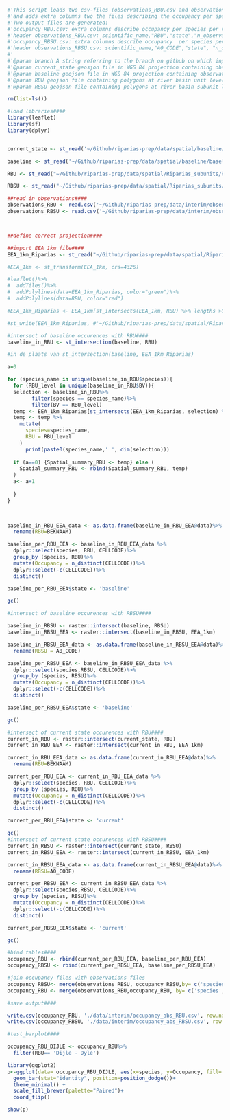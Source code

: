```r
#'This script loads two csv-files (observations_RBU.csv and observations_RBSU.csv) 
#'and adds extra columns two the files describing the occupancy per species per area per state
#'Two output files are generated:
#'occupancy_RBU.csv: extra columns describe occupancy per species per river basin unit per state (baseline or current) 
#'header observations_RBU.csv: scientific_name,"RBU","state","n_observations", "Occupancy"
#'occupancy_RBSU.csv: extra columns describe occupancy  per species per river basin subunit per state (baseline or current)
#'header observations_RBSU.csv: scientific_name,"A0_CODE","state", "n_observations","Occupancy"
#'
#'@param branch A string referring to the branch on github on which input data is read in
#'@param current_state geosjon file in WGS 84 projection containing observations from 2010 until now
#'@param baseline geojson file in WGS 84 projection containing observations from 2010 to 2020
#'@param RBU geojson file containing polygons at river basin unit level
#'@param RBSU geojson file containing polygons at river basin subunit level

rm(list=ls())

#load libraries####
library(leaflet)
library(sf)
library(dplyr)


current_state <- st_read('~/Github/riparias-prep/data/spatial/baseline/current_state.geojson')

baseline <- st_read('~/Github/riparias-prep/data/spatial/baseline/baseline.geojson')

RBU <- st_read("~/Github/riparias-prep/data/spatial/Riparias_subunits/RBU_RIPARIAS_12_02_2021.geojson")

RBSU <- st_read("~/Github/riparias-prep/data/spatial/Riparias_subunits/RBSU_RIPARIAS_12_02_2021.geojson")

##read in observations####
observations_RBU <- read.csv('~/Github/riparias-prep/data/interim/observations_RBU.csv')
observations_RBSU <- read.csv('~/Github/riparias-prep/data/interim/observations_RBSU.csv')



##define correct projection####

##import EEA 1km file####
EEA_1km_Riparias <- st_read("~/Github/riparias-prep/data/spatial/Riparias_subunits/EEA_1km_Riparias.geojson")

#EEA_1km <- st_transform(EEA_1km, crs=4326)

#leaflet()%>% 
#  addTiles()%>% 
#  addPolylines(data=EEA_1km_Riparias, color="green")%>%
#  addPolylines(data=RBU, color="red")

#EEA_1km_Riparias <- EEA_1km[st_intersects(EEA_1km, RBU) %>% lengths >0,]

#st_write(EEA_1km_Riparias, #'~/Github/riparias-prep/data/spatial/Riparias_subunits/EEA_1km_Riparias.#geojson')

#intersect of baseline occurences with RBU####
baseline_in_RBU <- st_intersection(baseline, RBU)

#in de plaats van st_intersection(baseline, EEA_1km_Riparias)

a=0

for (species_name in unique(baseline_in_RBU$species)){
  for (RBU_level in unique(baseline_in_RBU$BV)){
  selection <- baseline_in_RBU%>%
        filter(species == species_name)%>%
        filter(BV == RBU_level)
  temp <- EEA_1km_Riparias[st_intersects(EEA_1km_Riparias, selection) %>% lengths >0,]
  temp <- temp %>%
    mutate(
      species=species_name,
      RBU = RBU_level
    )
      print(paste0(species_name,' ', dim(selection)))
      
  if (a==0) {Spatial_summary_RBU <- temp} else (
    Spatial_summary_RBU <- rbind(Spatial_summary_RBU, temp)
  )
  a<- a+1
  
  }
}
  


baseline_in_RBU_EEA_data <- as.data.frame(baseline_in_RBU_EEA@data)%>%
  rename(RBU=BEKNAAM)

baseline_per_RBU_EEA <- baseline_in_RBU_EEA_data %>%
  dplyr::select(species, RBU, CELLCODE)%>% 
  group_by (species, RBU)%>%
  mutate(Occupancy = n_distinct(CELLCODE))%>%
  dplyr::select(-c(CELLCODE))%>%
  distinct()

baseline_per_RBU_EEA$state <- 'baseline'

gc()

#intersect of baseline occurences with RBSU####

baseline_in_RBSU <- raster::intersect(baseline, RBSU)
baseline_in_RBSU_EEA <- raster::intersect(baseline_in_RBSU, EEA_1km)

baseline_in_RBSU_EEA_data <- as.data.frame(baseline_in_RBSU_EEA@data)%>%
  rename(RBSU = A0_CODE)

baseline_per_RBSU_EEA <- baseline_in_RBSU_EEA_data %>%
  dplyr::select(species,RBSU, CELLCODE)%>% 
  group_by (species, RBSU)%>%
  mutate(Occupancy = n_distinct(CELLCODE))%>%
  dplyr::select(-c(CELLCODE))%>%
  distinct()

baseline_per_RBSU_EEA$state <- 'baseline'

gc()

#intersect of current state occurences with RBU####
current_in_RBU <- raster::intersect(current_state, RBU)
current_in_RBU_EEA <- raster::intersect(current_in_RBU, EEA_1km)

current_in_RBU_EEA_data <- as.data.frame(current_in_RBU_EEA@data)%>%
  rename(RBU=BEKNAAM)

current_per_RBU_EEA <- current_in_RBU_EEA_data %>%
  dplyr::select(species, RBU, CELLCODE)%>% 
  group_by (species, RBU)%>%
  mutate(Occupancy = n_distinct(CELLCODE))%>%
  dplyr::select(-c(CELLCODE))%>%
  distinct()

current_per_RBU_EEA$state <- 'current'

gc()
#intersect of current state occurences with RBSU####
current_in_RBSU <- raster::intersect(current_state, RBSU)
current_in_RBSU_EEA <- raster::intersect(current_in_RBSU, EEA_1km)

current_in_RBSU_EEA_data <- as.data.frame(current_in_RBSU_EEA@data)%>%
  rename(RBSU=A0_CODE)

current_per_RBSU_EEA <- current_in_RBSU_EEA_data %>%
  dplyr::select(species,RBSU, CELLCODE)%>% 
  group_by (species, RBSU)%>%
  mutate(Occupancy = n_distinct(CELLCODE))%>%
  dplyr::select(-c(CELLCODE))%>%
  distinct()

current_per_RBSU_EEA$state <- 'current'

gc()

#bind tables####
occupancy_RBU <- rbind(current_per_RBU_EEA, baseline_per_RBU_EEA)
occupancy_RBSU <- rbind(current_per_RBSU_EEA, baseline_per_RBSU_EEA)

#join occupancy files with observations files
occupancy_RBSU<- merge(observations_RBSU, occupancy_RBSU,by= c('species', 'RBSU', 'state'),all.x=TRUE)
occupancy_RBU <- merge(observations_RBU,occupancy_RBU, by= c('species', 'RBU', 'state'),all.x=TRUE)

#save output####

write.csv(occupancy_RBU, './data/interim/occupancy_abs_RBU.csv', row.names=FALSE)
write.csv(occupancy_RBSU, './data/interim/occupancy_abs_RBSU.csv', row.names=FALSE)

#test_barplot####

occupancy_RBU_DIJLE <- occupancy_RBU%>%
  filter(RBU== 'Dijle - Dyle')

library(ggplot2)
p<-ggplot(data= occupancy_RBU_DIJLE, aes(x=species, y=Occupancy, fill= state)) +
  geom_bar(stat="identity", position=position_dodge())+
  theme_minimal() +
  scale_fill_brewer(palette="Paired")+
  coord_flip()

show(p)
```